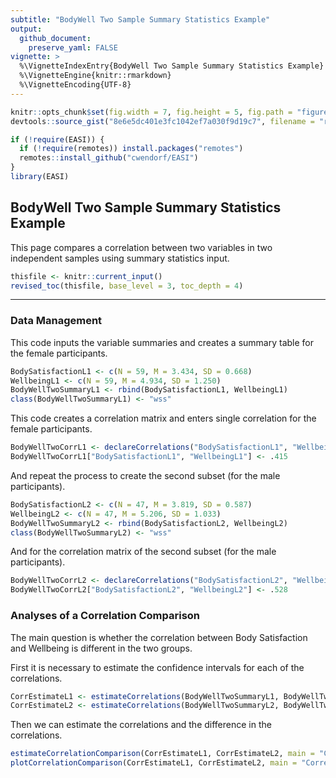 ```yaml
---
subtitle: "BodyWell Two Sample Summary Statistics Example"
output:
  github_document:
    preserve_yaml: FALSE
vignette: >
  %\VignetteIndexEntry{BodyWell Two Sample Summary Statistics Example}
  %\VignetteEngine{knitr::rmarkdown}
  %\VignetteEncoding{UTF-8}
---
```


```r
knitr::opts_chunk$set(fig.width = 7, fig.height = 5, fig.path = "figures/", echo = TRUE, warning = FALSE, message = FALSE)
devtools::source_gist("8e6e5dc401e3fc1042ef7a030f9d19c7", filename = "revised_toc.R")
```

```r
if (!require(EASI)) {
  if (!require(remotes)) install.packages("remotes")
  remotes::install_github("cwendorf/EASI")
}
library(EASI)
```

## BodyWell Two Sample Summary Statistics Example

This page compares a correlation between two variables in two independent samples using summary statistics input.

```r
thisfile <- knitr::current_input()
revised_toc(thisfile, base_level = 3, toc_depth = 4)
```

---

### Data Management

This code inputs the variable summaries and creates a summary table for the female participants.
```r
BodySatisfactionL1 <- c(N = 59, M = 3.434, SD = 0.668)
WellbeingL1 <- c(N = 59, M = 4.934, SD = 1.250)
BodyWellTwoSummaryL1 <- rbind(BodySatisfactionL1, WellbeingL1)
class(BodyWellTwoSummaryL1) <- "wss"
```

This code creates a correlation matrix and enters single correlation for the female participants.
```r
BodyWellTwoCorrL1 <- declareCorrelations("BodySatisfactionL1", "WellbeingL1")
BodyWellTwoCorrL1["BodySatisfactionL1", "WellbeingL1"] <- .415
```

And repeat the process to create the second subset (for the male participants).
```r
BodySatisfactionL2 <- c(N = 47, M = 3.819, SD = 0.587)
WellbeingL2 <- c(N = 47, M = 5.206, SD = 1.033)
BodyWellTwoSummaryL2 <- rbind(BodySatisfactionL2, WellbeingL2)
class(BodyWellTwoSummaryL2) <- "wss"
```

And for the correlation matrix of the second subset (for the male participants).
```r
BodyWellTwoCorrL2 <- declareCorrelations("BodySatisfactionL2", "WellbeingL2")
BodyWellTwoCorrL2["BodySatisfactionL2", "WellbeingL2"] <- .528
```

### Analyses of a Correlation Comparison

The main question is whether the correlation between Body Satisfaction and Wellbeing is different in the two groups.

First it is necessary to estimate the confidence intervals for each of the correlations.
```r
CorrEstimateL1 <- estimateCorrelations(BodyWellTwoSummaryL1, BodyWellTwoCorrL1)
CorrEstimateL2 <- estimateCorrelations(BodyWellTwoSummaryL2, BodyWellTwoCorrL2)
```

Then we can estimate the correlations and the difference in the correlations.
```r
estimateCorrelationComparison(CorrEstimateL1, CorrEstimateL2, main = "Correlations for the Gender Groups", labels = c("Females", "Males"))
plotCorrelationComparison(CorrEstimateL1, CorrEstimateL2, main = "Correlations for the Gender Groups", labels = c("Females", "Males"), ylim = c(-1, 1), values = FALSE)
```
